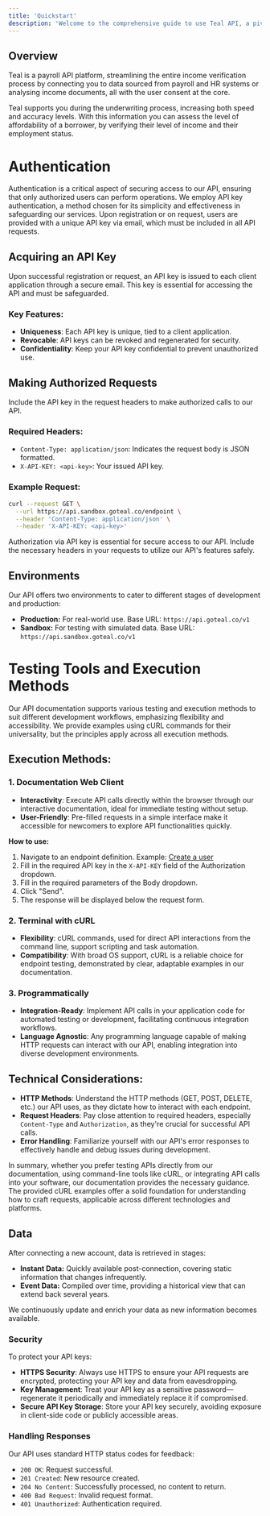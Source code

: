 ```yaml
---
title: 'Quickstart'
description: 'Welcome to the comprehensive guide to use Teal API, a pivotal resource for accessing real-time payroll and employment verification data.'
---
```


## Overview

Teal is a payroll API platform, streamlining the entire income verification process by connecting you to data sourced from payroll and HR systems or analysing income documents, all with the user consent at the core.

Teal supports you during the underwriting process, increasing both speed and accuracy levels. With this information you can assess the level of affordability of a borrower, by verifying their level of income and their employment status.


# Authentication

Authentication is a critical aspect of securing access to our API, ensuring that only authorized users can perform operations. We employ API key authentication, a method chosen for its simplicity and effectiveness in safeguarding our services. Upon registration or on request, users are provided with a unique API key via email, which must be included in all API requests.

## Acquiring an API Key

Upon successful registration or request, an API key is issued to each client application through a secure email. This key is essential for accessing the API and must be safeguarded.

### Key Features:

- **Uniqueness**: Each API key is unique, tied to a client application.
- **Revocable**: API keys can be revoked and regenerated for security.
- **Confidentiality**: Keep your API key confidential to prevent unauthorized use.

## Making Authorized Requests

Include the API key in the request headers to make authorized calls to our API.

### Required Headers:

- `Content-Type: application/json`: Indicates the request body is JSON formatted.
- `X-API-KEY: <api-key>`: Your issued API key.

### Example Request:

```bash
curl --request GET \
  --url https://api.sandbox.goteal.co/endpoint \
  --header 'Content-Type: application/json' \
  --header 'X-API-KEY: <api-key>'
```

Authorization via API key is essential for secure access to our API. Include the necessary headers in your requests to utilize our API's features safely.

## Environments

Our API offers two environments to cater to different stages of development and production:

- **Production:** For real-world use. Base URL: `https://api.goteal.co/v1`
- **Sandbox:** For testing with simulated data. Base URL: `https://api.sandbox.goteal.co/v1`

# Testing Tools and Execution Methods

Our API documentation supports various testing and execution methods to suit different development workflows, emphasizing flexibility and accessibility. We provide examples using cURL commands for their universality, but the principles apply across all execution methods.


## Execution Methods:

### 1. Documentation Web Client

- **Interactivity**: Execute API calls directly within the browser through our interactive documentation, ideal for immediate testing without setup.
- **User-Friendly**: Pre-filled requests in a simple interface make it accessible for newcomers to explore API functionalities quickly.

**How to use:**

1. Navigate to an endpoint definition. Example: [Create a user](https://docs.goteal.co/api-reference/users/create)
2. Fill in the required API key in the `X-API-KEY` field of the Authorization dropdown.
3. Fill in the required parameters of the Body dropdown.
4. Click "Send".
5. The response will be displayed below the request form.

### 2. Terminal with cURL

- **Flexibility**: cURL commands, used for direct API interactions from the command line, support scripting and task automation.
- **Compatibility**: With broad OS support, cURL is a reliable choice for endpoint testing, demonstrated by clear, adaptable examples in our documentation.

### 3. Programmatically

- **Integration-Ready**: Implement API calls in your application code for automated testing or development, facilitating continuous integration workflows.
- **Language Agnostic**: Any programming language capable of making HTTP requests can interact with our API, enabling integration into diverse development environments.

## Technical Considerations:

- **HTTP Methods**: Understand the HTTP methods (GET, POST, DELETE, etc.) our API uses, as they dictate how to interact with each endpoint.
- **Request Headers**: Pay close attention to required headers, especially `Content-Type` and `Authorization`, as they're crucial for successful API calls.
- **Error Handling**: Familiarize yourself with our API's error responses to effectively handle and debug issues during development.

In summary, whether you prefer testing APIs directly from our documentation, using command-line tools like cURL, or integrating API calls into your software, our documentation provides the necessary guidance. The provided cURL examples offer a solid foundation for understanding how to craft requests, applicable across different technologies and platforms.



## Data

After connecting a new account, data is retrieved in stages:

- **Instant Data:** Quickly available post-connection, covering static information that changes infrequently.
- **Event Data:** Compiled over time, providing a historical view that can extend back several years.

We continuously update and enrich your data as new information becomes available.


### Security

To protect your API keys:

- **HTTPS Security**: Always use HTTPS to ensure your API requests are encrypted, protecting your API key and data from eavesdropping.
- **Key Management**: Treat your API key as a sensitive password—regenerate it periodically and immediately replace it if compromised.
- **Secure API Key Storage**: Store your API key securely, avoiding exposure in client-side code or publicly accessible areas.

### Handling Responses

Our API uses standard HTTP status codes for feedback:

- `200 OK`: Request successful.
- `201 Created`: New resource created.
- `204 No Content`: Successfully processed, no content to return.
- `400 Bad Request`: Invalid request format.
- `401 Unauthorized`: Authentication required.


